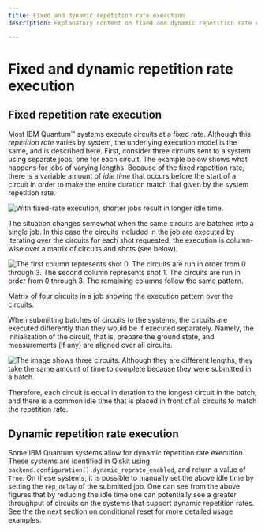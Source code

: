 ```yaml
---
title: Fixed and dynamic repetition rate execution
description: Explanatory content on fixed and dynamic repetition rate execution

---
```


# Fixed and dynamic repetition rate execution

## Fixed repetition rate execution

Most IBM Quantum&trade; systems execute circuits at a fixed rate. Although this *repetition rate* varies by system, the underlying execution model is the same, and is described here. First, consider three circuits sent to a system using separate jobs, one for each circuit. The example below shows what happens for jobs of varying lengths. Because of the fixed repetition rate, there is a variable amount of *idle time* that occurs before the start of a circuit in order to make the entire duration match that given by the system repetition rate.

![With fixed-rate execution, shorter jobs result in longer idle time.](/images/run/fixed_single_circuit1.png "Idle time versus job length")

The situation changes somewhat when the same circuits are batched into a single job. In this case the circuits included in the job are executed by iterating over the circuits for each shot requested; the execution is column-wise over a matrix of circuits and shots (see below).

![The first column represents shot 0.  The circuits are run in order from 0 through 3.  The second column represents shot 1.  The circuits are run in order from 0 through 3.  The remaining columns follow the same pattern. ](/images/run/circuits_shots_matrix1.png "Column-wise execution matrix")

Matrix of four circuits in a job showing the execution pattern over the circuits.

When submitting batches of circuits to the systems, the circuits are executed differently than they would be if executed separately. Namely, the initialization of the circuit, that is, prepare the ground state, and measurements (if any) are aligned over all circuits.

![The image shows three circuits.  Although they are different lengths, they take the same amount of time to complete because they were submitted in a batch.](/images/run/fixed_batch_circuit1.png)

Therefore, each circuit is equal in duration to the longest circuit in the batch, and there is a common idle time that is placed in front of all circuits to match the repetition rate.

## Dynamic repetition rate execution

Some IBM Quantum systems allow for dynamic repetition rate execution. These systems are identified in Qiskit using `backend.configuration().dynamic_reprate_enabled`, and return a value of `True`. On these systems, it is possible to manually set the above idle time by setting the `rep_delay` of the submitted job. One can see from the above figures that by reducing the idle time one can potentially see a greater throughput of circuits on the systems that support dynamic repetition rates. See the the next section on conditional reset for more detailed usage examples.